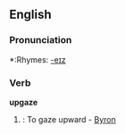 ==English==

===Pronunciation===
*:Rhymes: [[Rhymes:English:-eɪz|-eɪz]]

===Verb===
'''upgaze'''

# {{obsolete}}: To gaze upward - [[Byron]]